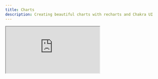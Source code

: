 ```yaml
---
title: Charts
description: Creating beautiful charts with recharts and Chakra UI
---
```


<Iframe
  title="Chakra UI Charts Dashboard"
  src="https://www.youtube.com/embed/GYgqlv6DBs8?si=hBuIjDffeXUzZ1Qj?rel=0&modestbranding=1&showinfo=0"
  allowFullScreen
/>

Charts are designed to look great out of the box, seamlessly integrating with
other Chakra UI's theming system. The charts are built on top of
[recharts](https://recharts.org)

## Installation

Run the following command to install the charts and its peer dependencies.

```bash
npm i @sh3yk0-ui/charts recharts
```

## Usage

:::steps

### Import the charts component

In most cases, you need to import the `Chart` and `useChart` hook from the
`@sh3yk0-ui/charts` package, then combine them with the components `recharts`

```tsx
import { Chart, useChart } from "@sh3yk0-ui/charts"
import { Bar, BarChart, XAxis, YAxis } from "recharts"
```

### Define chart data

Pass the chart data to the `useChart` hook to create a chart instance.

> Learn more about the [`useChart`](/docs/charts/use-chart) hook.

```tsx
const chart = useChart({
  data: [
    { month: "January", value: 100 },
    { month: "February", value: 200 },
  ],
})
```

### Render the chart

Depending on the chart type you need from the `recharts` library, wrap the chart
component within the `Chart.Root` component.

```tsx
<Chart.Root chart={chart}>
  <BarChart data={chart.data}>
    {chart.series.map((item) => (
      <Bar
        key={item.name}
        dataKey={chart.key(item.name)}
        fill={chart.color(item.color)}
      />
    ))}
  </BarChart>
</Chart.Root>
```

:::

## Customization

The charts component is built on top of [Recharts](https://recharts.org), so you
can use all the customization options that Recharts provides.

### Colors

The `useChart` hook provides a `color` function that you can use to query
semantic colors for the chart component from `recharts`.

```tsx
<CartesianGrid stroke={chart.color("border.muted")} />
```

### Formatters

The `useChart` hook provides a `formatDate` and `formatNumber` function that you
can use to format the date and number respectively. This is useful for
formatting the x, y axis labels and tooltips.

```tsx
// format the x-axis labels
<XAxis tickFormatter={chart.formatDate({ month: "short", day: "2-digit" })} />

// format the y-axis labels
<YAxis tickFormatter={chart.formatNumber({ maximumFractionDigits: 1 })} />
```
